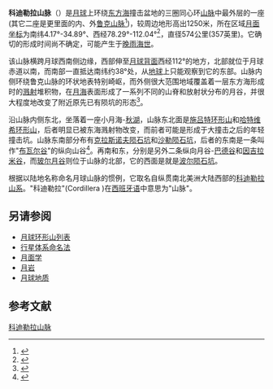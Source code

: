 {{Infobox mountain
| name = 科迪勒拉山脉
| photo = Mare Orientale (Lunar Orbiter 4).png
| photo_caption = 1967年[[美国宇航局|美国宇航局]][[月球轨道器4号|月球轨道器4号]]拍摄的东海盆地照片
| elevation = 
| listing = [[月球山脉列表|月球山脉]]
| location = [[月球|月球]]
| coordinates = {{Lunar coords and quad cat|17.5|S|81.6|W}}
| type = 
| age = 
}}
'''科迪勒拉山脉'''（{{lang-en|Montes Cordillera}}）是[[月球|月球]]上环绕[[东海|东方海]]撞击盆地的三圈同心环[[山脉|山脉]]中最外层的一座(其它二座是更里面的内、外[[鲁克山脉|鲁克山脉]]<ref>{{cite book
|last = Grego
|first = Peter
|title = Moon Observer's Guide
|url = http://books.google.com/books?id=c1tALjX80_QC&pg=PA125&dq=%22Montes+Cordillera%22&client=firefox-a&sig=5wzK3jDXIh8mSlEzkCWXfvy-b8s
|accessdate = 2008-04-03
|date = 2004
|isbn = 1-55297-888-5
|page = 145}}</ref>)，较周边地形高出1250米，所在区域[[月面坐标|月面坐标]]为南纬4.17°-34.89°、西经78.29°-112.04°<ref>{{Cite web |url=http://planetarynames.wr.usgs.gov/Feature/4008 |title=Directory of the International Astronomical Union |accessdate=2016-04-16 |archive-date=2016-12-12 |archive-url=https://web.archive.org/web/20161212020948/https://planetarynames.wr.usgs.gov/Feature/4008 |dead-url=no }}</ref>，直径574公里(357英里)。它确切的形成时间尚不确定，可能产生于[[晚雨海世|晚雨海世]]。

该山脉横跨月球西南侧边缘，西部伸至[[月球背面|月球背面]]西经112°的地方，北部就位于月球赤道以南，而南部一直抵达南纬约38°处，从[[地球|地球]]上只能观察到它的东部。山脉内侧环绕鲁克山脉的环状地表特别崎岖，而外侧很大范围地域覆盖着一层东方海形成时的[[喷发|溅射]]堆积物，在[[月海|月海]]表面形成了一系列不同的山脊和放射状分布的月谷，并很大程度地改变了附近原先已有陨坑的形态<ref>{{cite book
 |last=Scott 
 |first=David H. 
 |author2=John F. McCauley 
 |author3=Mareta N. West 
 |title=Geologic Map of the West Side of the Moon 
 |url=http://astrogeology.usgs.gov/Projects/PlanetaryMapping/DIGGEOL/moon/1034/lw.pdf 
 |accessdate=2008-04-03 
 |date=1977 
 |publisher=U.S. Department of the Interior, U.S. Geological Survey 
 |series=Geologic Atlas of the Moon 
 |deadurl=bot: unknown 
 |archiveurl=https://web.archive.org/web/20041102101205/http://astrogeology.usgs.gov/Projects/PlanetaryMapping/DIGGEOL/moon/1034/lw.pdf 
 |archivedate=2004-11-02 
}}</ref>。

沿山脉内侧东北，坐落着一座小月海-[[秋湖|秋湖]]，山脉东北面是[[施吕特环形山|施吕特环形山]]和[[哈特维希环形山|哈特维希环形山]]，后者明显已被东海溅射物改变，而前者可能是形成于大撞击之后的年轻撞击坑。山脉东南部分布有[[克拉斯诺夫陨石坑|克拉斯诺夫陨石坑]]和[[沙勒陨石坑|沙勒陨石坑]]，后者的东南是一条叫作"[[布瓦尔月谷|布瓦尔谷]]"的纵向山谷<ref>{{Cite web |url=http://www.lpi.usra.edu/resources/mapcatalog/LMP/lmp1 |title=Cordillera Mountains on the map LMP1 |accessdate=2016-04-16 |archive-date=2016-03-10 |archive-url=https://web.archive.org/web/20160310083421/http://www.lpi.usra.edu/resources/mapcatalog/LMP/lmp1/ |dead-url=no }}</ref>。再南和东，分别是另外二条纵向月谷-[[巴德月谷|巴德谷]]和[[因吉拉米月谷|因吉拉米谷]]，而[[玻尔月谷|玻尔月谷]]则位于山脉的北部，它的西面是就是[[波尔陨石坑|波尔陨石坑]]。

根据以陆地名称命名月球山脉的惯例，它取名自纵贯南北美洲大陆西部的[[科迪勒拉山系|科迪勒拉山系]]。"科迪勒拉"(Cordillera )在[[西班牙语|西班牙语]]中意思为"山脉"。

==另请参阅==
* [[月球环形山列表|月球环形山列表]]
* [[行星体系命名法|行星体系命名法]]
* [[月面学|月面学]]
* [[月岩|月岩]]
* [[月球地质|月球地质]]

==参考文献==
{{Reflist}}

[[Category:月球的山峰|科迪勒拉山脉]]